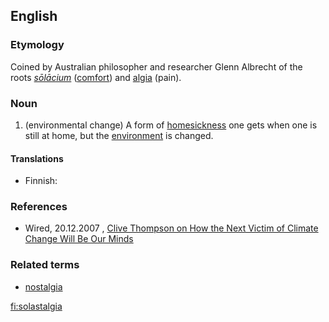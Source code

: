 ==English==

===Etymology===
Coined by Australian philosopher and researcher Glenn Albrecht of the roots {{etyl|la}} ''[[solacium|sōlācium]]'' ([[solace|comfort]]) and {{etyl|grc}} [[-algia|algia]] (pain).

===Noun===
{{en-noun}}

# (environmental change) A form of [[homesick]]ness one gets when one is still at home, but the [[environment]] is changed.

====Translations====
* Finnish: {{t+|fi|solastalgia}}

===References===
* Wired, 20.12.2007 , [http://www.wired.com/techbiz/people/magazine/16-01/st_thompson/ Clive Thompson on How the Next Victim of Climate Change Will Be Our Minds]

===Related terms===
* [[nostalgia]]

[[fi:solastalgia]]